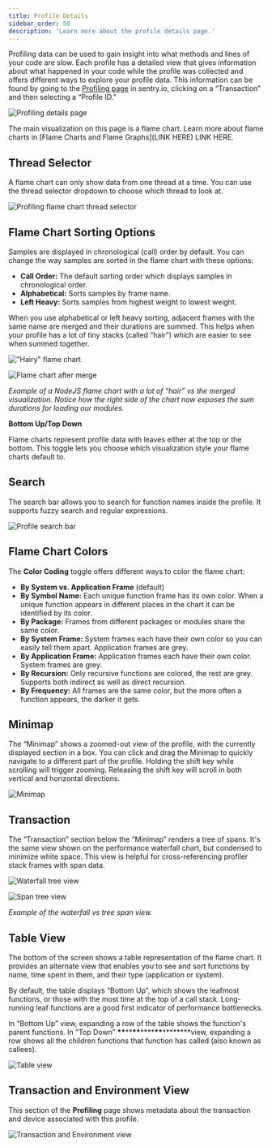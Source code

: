 ```yaml
---
title: Profile Details
sidebar_order: 50
description: 'Learn more about the profile details page.'
---
```


Profiling data can be used to gain insight into what methods and lines of your code are slow. Each profile has a detailed view that gives information about what happened in your code while the profile was collected and offers different ways to explore your profile data. This information can be found by going to the [Profiling page](https://sentry.sentry.io/profiling/) in sentry.io, clicking on a “Transaction” and then selecting a “Profile ID.”

![Profiling details page](profiling-details.png)

The main visualization on this page is a flame chart. Learn more about flame charts in [Flame Charts and Flame Graphs](LINK HERE) LINK HERE.

## Thread Selector

A flame chart can only show data from one thread at a time. You can use the thread selector dropdown to choose which thread to look at.

![Profiling flame chart thread selector](thread-selector.png)

## Flame Chart Sorting Options

Samples are displayed in chronological (call) order by default. You can change the way samples are sorted in the flame chart with these options:

- **Call Order:** The default sorting order which displays samples in chronological order.
- **Alphabetical:** Sorts samples by frame name.
- **Left Heavy:** Sorts samples from highest weight to lowest weight.

When you use alphabetical or left heavy sorting, adjacent frames with the same name are merged and their durations are summed. This helps when your profile has a lot of tiny stacks (called “hair”) which are easier to see when summed together.

!["Hairy" flame chart](flame-chart-hair.png)

![Flame chart after merge](flame-chart-less-hair.png)

_Example of a NodeJS flame chart with a lot of “hair” vs the merged visualization. Notice how the right side of the chart now exposes the sum durations for loading our modules._

**Bottom Up/Top Down**

Flame charts represent profile data with leaves either at the top or the bottom. This toggle lets you choose which visualization style your flame charts default to.

## Search

The search bar allows you to search for function names inside the profile. It supports fuzzy search and regular expressions.

![Profile search bar](search-bar.png)

## Flame Chart Colors

The **Color Coding** toggle offers different ways to color the flame chart:

- **By System vs. Application Frame** (default)
- **By Symbol Name:** Each unique function frame has its own color. When a unique function appears in different places in the chart it can be identified by its color.
- **By Package:** Frames from different packages or modules share the same color.
- **By System Frame:** System frames each have their own color so you can easily tell them apart. Application frames are grey.
- **By Application Frame:** Application frames each have their own color. System frames are grey.
- **By Recursion:** Only recursive functions are colored, the rest are grey. Supports both indirect as well as direct recursion.
- **By Frequency:** All frames are the same color, but the more often a function appears, the darker it gets.

## Minimap

The “Minimap” shows a zoomed-out view of the profile, with the currently displayed section in a box. You can click and drag the Minimap to quickly navigate to a different part of the profile. Holding the shift key while scrolling will trigger zooming. Releasing the shift key will scroll in both vertical and horizontal directions.

![Minimap](minimap.png)

## Transaction

The “Transaction” section below the “Minimap” renders a tree of spans. It's the same view shown on the performance waterfall chart, but condensed to minimize white space. This view is helpful for cross-referencing profiler stack frames with span data.

![Waterfall tree view](waterfall-tree.png)

![Span tree view](span-tree.png)

_Example of the waterfall vs tree span view._

## Table View

The bottom of the screen shows a table representation of the flame chart. It provides an alternate view that enables you to see and sort functions by name, time spent in them, and their type (application or system).

By default, the table displays “Bottom Up”, which shows the leafmost functions, or those with the most time at the top of a call stack. Long-running leaf functions are a good first indicator of performance bottlenecks.

In “Bottom Up” view, expanding a row of the table shows the function's parent functions. In “Top Down” **\*\***\*\***\*\***\*\*\*\***\*\***\*\***\*\***view, expanding a row shows all the children functions that function has called (also known as callees).

![Table view](table-view.gif)

## Transaction and Environment View

This section of the **Profiling** page shows metadata about the transaction and device associated with this profile.

![Transaction and Environment view](transaction-environment-view.gif)
